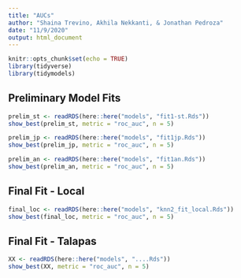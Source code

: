 ```yaml
---
title: "AUCs"
author: "Shaina Trevino, Akhila Nekkanti, & Jonathan Pedroza"
date: "11/9/2020"
output: html_document
---
```


```r
knitr::opts_chunk$set(echo = TRUE)
library(tidyverse)
library(tidymodels)
```

## Preliminary Model Fits

```r

prelim_st <- readRDS(here::here("models", "fit1-st.Rds"))
show_best(prelim_st, metric = "roc_auc", n = 5) 

```

```r

prelim_jp <- readRDS(here::here("models", "fit1jp.Rds"))
show_best(prelim_jp, metric = "roc_auc", n = 5) 

```

```r

prelim_an <- readRDS(here::here("models", "fit1an.Rds"))
show_best(prelim_an, metric = "roc_auc", n = 5) 


```

## Final Fit - Local
```r

final_loc <- readRDS(here::here("models", "knn2_fit_local.Rds"))
show_best(final_loc, metric = "roc_auc", n = 5) 

```

## Final Fit - Talapas
```r

XX <- readRDS(here::here("models", "....Rds"))
show_best(XX, metric = "roc_auc", n = 5) 

```
